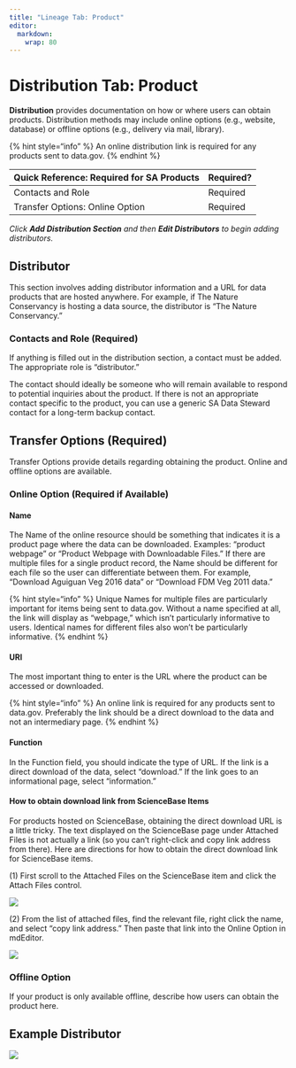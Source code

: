 ```yaml
---
title: "Lineage Tab: Product"
editor: 
  markdown: 
    wrap: 80
---
```


# Distribution Tab: Product

**Distribution** provides documentation on how or where users can obtain
products. Distribution methods may include online options (e.g., website,
database) or offline options (e.g., delivery via mail, library).

{% hint style="info" %} An online distribution link is required for any products
sent to data.gov. {% endhint %}

| Quick Reference: Required for SA Products | Required? |
|:------------------------------------------|:----------|
| Contacts and Role                         | Required  |
| Transfer Options: Online Option           | Required  |

*Click **Add Distribution Section** and then **Edit Distributors** to begin
adding distributors.*

## Distributor

This section involves adding distributor information and a URL for data products
that are hosted anywhere. For example, if The Nature Conservancy is hosting a
data source, the distributor is "The Nature Conservancy."

### Contacts and Role (Required)

If anything is filled out in the distribution section, a contact must be added.
The appropriate role is "distributor."

The contact should ideally be someone who will remain available to respond to
potential inquiries about the product. If there is not an appropriate contact
specific to the product, you can use a generic SA Data Steward contact for a
long-term backup contact.

## Transfer Options (Required)

Transfer Options provide details regarding obtaining the product. Online and
offline options are available.

### Online Option (Required if Available)

#### Name

The Name of the online resource should be something that indicates it is a
product page where the data can be downloaded. Examples: "product webpage" or
"Product Webpage with Downloadable Files." If there are multiple files for a
single product record, the Name should be different for each file so the user
can differentiate between them. For example, "Download Aguiguan Veg 2016 data"
or "Download FDM Veg 2011 data."

{% hint style="info" %} Unique Names for multiple files are particularly
important for items being sent to data.gov. Without a name specified at all, the
link will display as "webpage," which isn't particularly informative to users.
Identical names for different files also won't be particularly informative. {%
endhint %}

#### URI

The most important thing to enter is the URL where the product can be accessed
or downloaded.

{% hint style="info" %} An online link is required for any products sent to
data.gov. Preferably the link should be a direct download to the data and not an
intermediary page. {% endhint %}

#### Function

In the Function field, you should indicate the type of URL. If the link is a
direct download of the data, select “download.” If the link goes to an
informational page, select “information.”

#### How to obtain download link from ScienceBase Items

For products hosted on ScienceBase, obtaining the direct download URL is a
little tricky. The text displayed on the ScienceBase page under Attached Files
is not actually a link (so you can't right-click and copy link address from
there). Here are directions for how to obtain the direct download link for
ScienceBase items.

\(1\) First scroll to the Attached Files on the ScienceBase item and click the
Attach Files control.

![](../.gitbook/assets/distribution_sb_attach_files.PNG)

\(2\) From the list of attached files, find the relevant file, right click the
name, and select "copy link address." Then paste that link into the Online
Option in mdEditor.

![](../.gitbook/assets/distribution_sb_copy_link.PNG)

### Offline Option

If your product is only available offline, describe how users can obtain the
product here.

## Example Distributor

![](../.gitbook/assets/distribution_example.PNG)
